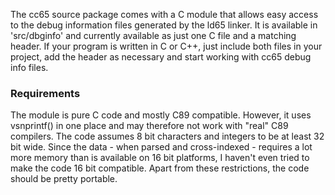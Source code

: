 The cc65 source package comes with a C module that allows easy access to the debug information files generated by the ld65 linker. It is available in 'src/dbginfo' and currently available as just one C file and a matching header. If your program is written in C or C++, just include both files in your project, add the header as necessary and start working with cc65 debug info files.

=== Requirements ===
The module is pure C code and mostly C89 compatible. However, it uses vsnprintf() in one place and may therefore not work with "real" C89 compilers. The code assumes 8 bit characters and integers to be at least 32 bit wide. Since the data - when parsed and cross-indexed - requires a lot more memory than is available on 16 bit platforms, I haven't even tried to make the code 16 bit compatible. Apart from these restrictions, the code should be pretty portable.
